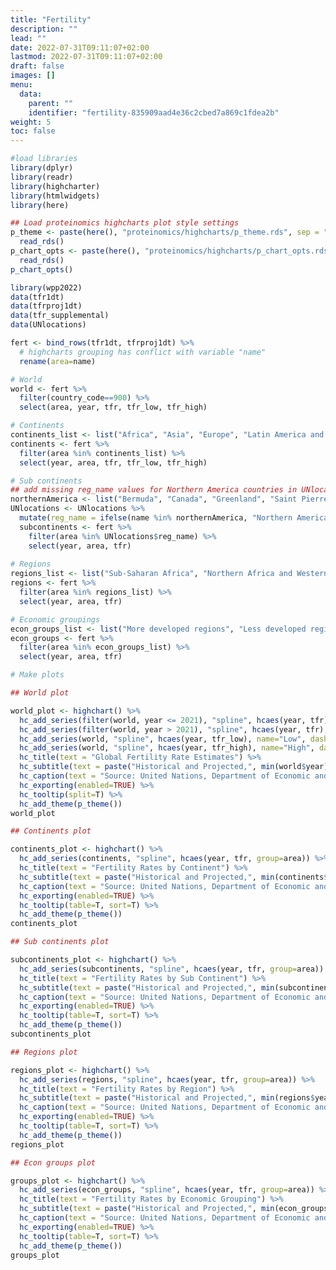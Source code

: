 ```yaml
---
title: "Fertility"
description: ""
lead: ""
date: 2022-07-31T09:11:07+02:00
lastmod: 2022-07-31T09:11:07+02:00
draft: false
images: []
menu:
  data:
    parent: ""
    identifier: "fertility-835909aad4e36c2cbed7a869c1fdea2b"
weight: 5
toc: false
---
```


```r
#load libraries
library(dplyr)
library(readr)
library(highcharter)
library(htmlwidgets)
library(here)

## Load proteinomics highcharts plot style settings
p_theme <- paste(here(), "proteinomics/highcharts/p_theme.rds", sep = "/") %>%
  read_rds()
p_chart_opts <- paste(here(), "proteinomics/highcharts/p_chart_opts.rds", sep = "/") %>%
  read_rds()
p_chart_opts()
```

```r
library(wpp2022)
data(tfr1dt)
data(tfrproj1dt)
data(tfr_supplemental)
data(UNlocations)

fert <- bind_rows(tfr1dt, tfrproj1dt) %>%
  # highcharts grouping has conflict with variable "name"
  rename(area=name)

# World
world <- fert %>%
  filter(country_code==900) %>%
  select(area, year, tfr, tfr_low, tfr_high)

# Continents
continents_list <- list("Africa", "Asia", "Europe", "Latin America and the Caribbean", "Northern America", "Oceania")
continents <- fert %>%
  filter(area %in% continents_list) %>%
  select(year, area, tfr, tfr_low, tfr_high)

# Sub continents
## add missing reg_name values for Northern America countries in UNlocations
northernAmerica <- list("Bermuda", "Canada", "Greenland", "Saint Pierre and Miquelon", "United States of America")
UNlocations <- UNlocations %>%
  mutate(reg_name = ifelse(name %in% northernAmerica, "Northern America", reg_name))
  subcontinents <- fert %>%
    filter(area %in% UNlocations$reg_name) %>%
    select(year, area, tfr)
  
# Regions
regions_list <- list("Sub-Saharan Africa", "Northern Africa and Western Asia", "Central and Southern Asia", "Eastern and South-Eastern Asia", "Latin America and the Caribbean", "Oceania (excluding Australia and New Zealand)", "Australia/New Zealand", "Europe and Northern America")
regions <- fert %>%
  filter(area %in% regions_list) %>%
  select(year, area, tfr)

# Economic groupings
econ_groups_list <- list("More developed regions", "Less developed regions", "Least developed countries", "Less developed regions, excluding least developed countries", "Less developed regions, excluding China", "Land-locked Developing Countries (LLDC)", "Small Island Developing States (SIDS)", "High-income countries", "Middle-income countries", "Upper-middle-income countries", "Lower-middle-income countries", "Low-income countries", "No income group available")
econ_groups <- fert %>%
  filter(area %in% econ_groups_list) %>%
  select(year, area, tfr)

```

```r

# Make plots

## World plot

world_plot <- highchart() %>%
  hc_add_series(filter(world, year <= 2021), "spline", hcaes(year, tfr), name="Historical") %>%
  hc_add_series(filter(world, year > 2021), "spline", hcaes(year, tfr), name="Median", color="red", dashStyle="shortdash") %>%
  hc_add_series(world, "spline", hcaes(year, tfr_low), name="Low", dashStyle="shortdash") %>%
  hc_add_series(world, "spline", hcaes(year, tfr_high), name="High", dashStyle="shortdash") %>%
  hc_title(text = "Global Fertility Rate Estimates") %>%
  hc_subtitle(text = paste("Historical and Projected,", min(world$year), "-", max(world$year))) %>%
  hc_caption(text = "Source: United Nations, Department of Economic and Social Affairs, Population Division (2022). World Population Prospects 2022.") %>%
  hc_exporting(enabled=TRUE) %>%
  hc_tooltip(split=T) %>%
  hc_add_theme(p_theme())
world_plot

## Continents plot

continents_plot <- highchart() %>%
  hc_add_series(continents, "spline", hcaes(year, tfr, group=area)) %>%
  hc_title(text = "Fertility Rates by Continent") %>%
  hc_subtitle(text = paste("Historical and Projected,", min(continents$year), "-", max(continents$year))) %>%
  hc_caption(text = "Source: United Nations, Department of Economic and Social Affairs, Population Division (2022). World Population Prospects 2022.") %>%
  hc_exporting(enabled=TRUE) %>%
  hc_tooltip(table=T, sort=T) %>%
  hc_add_theme(p_theme()) 
continents_plot

## Sub continents plot

subcontinents_plot <- highchart() %>%
  hc_add_series(subcontinents, "spline", hcaes(year, tfr, group=area)) %>%
  hc_title(text = "Fertility Rates by Sub Continent") %>%
  hc_subtitle(text = paste("Historical and Projected,", min(subcontinents$year), "-", max(subcontinents$year))) %>%
  hc_caption(text = "Source: United Nations, Department of Economic and Social Affairs, Population Division (2022). World Population Prospects 2022.") %>%
  hc_exporting(enabled=TRUE) %>%
  hc_tooltip(table=T, sort=T) %>%
  hc_add_theme(p_theme()) 
subcontinents_plot

## Regions plot

regions_plot <- highchart() %>%
  hc_add_series(regions, "spline", hcaes(year, tfr, group=area)) %>%
  hc_title(text = "Fertility Rates by Region") %>%
  hc_subtitle(text = paste("Historical and Projected,", min(regions$year), "-", max(regions$year))) %>%
  hc_caption(text = "Source: United Nations, Department of Economic and Social Affairs, Population Division (2022). World Population Prospects 2022.") %>%
  hc_exporting(enabled=TRUE) %>%
  hc_tooltip(table=T, sort=T) %>%
  hc_add_theme(p_theme()) 
regions_plot

## Econ groups plot

groups_plot <- highchart() %>%
  hc_add_series(econ_groups, "spline", hcaes(year, tfr, group=area)) %>%
  hc_title(text = "Fertility Rates by Economic Grouping") %>%
  hc_subtitle(text = paste("Historical and Projected,", min(econ_groups$year), "-", max(econ_groups$year))) %>%
  hc_caption(text = "Source: United Nations, Department of Economic and Social Affairs, Population Division (2022). World Population Prospects 2022.") %>%
  hc_exporting(enabled=TRUE) %>%
  hc_tooltip(table=T, sort=T) %>%
  hc_add_theme(p_theme()) 
groups_plot

```
